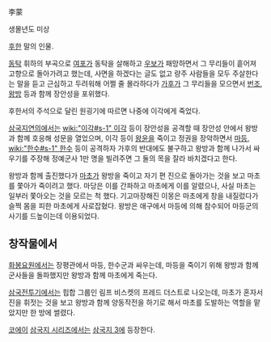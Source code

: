 李蒙

생몰년도 미상

[[후한]] 말의 인물.

[[동탁]] 휘하의 부곡으로 [[여포]]가 동탁을 살해하고 [[우보]]가 패망하면서 그 무리들이 흩어져 고향으로 돌아가려고 했는데, 사면을 하겠다는 글도 없고 량주 사람들을 모두 주살한다는 말을 듣고 근심하고 두려워해 어쩔 줄 몰라하다가 [[가후]]가 그 무리들을 모으면서 [[번조]], [[왕방]] 등과 함께 장안성을 포위했다.

후한서의 주석으로 달린 원굉기에 따르면 나중에 이각에게 죽었다.

[[삼국지연의]]에서는 [[wiki:"이각#s-1" 이각]] 등이 장안성을 공격할 때 장안성 안에서 왕방과 함께 호응해 성문을 열었으며, 이각 등이 [[왕윤]]을 죽이고 정권을 장악하면서 [[마등]], [[wiki:"한수#s-1" 한수]] 등이 공격하자 가후의 반대에도 불구하고 왕방과 함께 나가서 싸우기를 주장해 정예군사 1만 명을 빌려주면 그 둘의 목을 잘라 바치겠다고 한다.

왕방과 함께 출진했다가 [[마초]]가 왕방을 죽이고 자기 편 진으로 돌아가는 것을 보고 마초를 쫓아가 죽이려고 했다. 마당은 이를 간파하고 마초에게 이를 알렸으나, 사실 마초는 일부러 쫓아오는 것을 모르는 척 했다. 기고마장해진 이몽은 마초에게 창을 내질렀다가 슬쩍 몸을 피한 마초에게 사로잡혔다. 왕방은 애구에서 마등에 의해 참수되어 마등군의 사기를 드높이는데 이용되었다.

== 창작물에서 ==
[[화봉요원]]에서는 장평관에서 마등, 한수군과 싸우는데, 마등을 죽이기 위해 왕방과 함께 군사들을 돌파했지만 왕방과 함께 마초에게 죽는다.

[[삼국전투기]]에서는 힙합 그룹인 림프 비스켓의 프레드 더스트로 나오는데, 마초가 혼자서 진을 휘젓는 것을 보고 왕방과 함께 양동작전을 하기로 해서 마초를 도발하는 역할을 맡았지만 한 방에 썰렸다.

[[코에이]] [[삼국지 시리즈]]에서는 [[삼국지 3]]에 등장한다.
